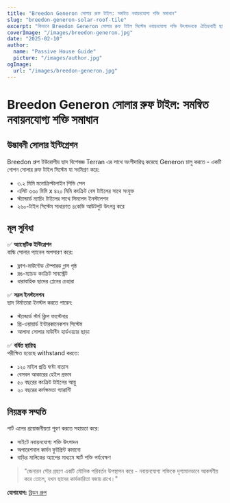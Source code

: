 ```yaml
---
title: "Breedon Generon সোলার রুফ টাইল: সমন্বিত নবায়নযোগ্য শক্তি সমাধান"
slug: "breedon-generon-solar-roof-tile"
excerpt: "কিভাবে Breedon Generon সোলার রুফ টাইল সিস্টেম নবায়নযোগ্য শক্তি উৎপাদনকে ঐতিহ্যবাহী ছাদ নকশার সাথে সংযুক্ত করে তা আবিষ্কার করুন।"
coverImage: "/images/breedon-generon.jpg"
date: "2025-02-10"
author:
  name: "Passive House Guide"
  picture: "/images/author.jpg"
ogImage:
  url: "/images/breedon-generon.jpg"
---
```


# Breedon Generon সোলার রুফ টাইল: সমন্বিত নবায়নযোগ্য শক্তি সমাধান

## উদ্ভাবনী সোলার ইন্টিগ্রেশন

Breedon গ্রুপ ইউরোপীয় ছাদ বিশেষজ্ঞ Terran এর সাথে অংশীদারিত্ব করেছে Generon চালু করতে - একটি গোপন সোলার রুফ টাইল সিস্টেম যা সংমিশ্রণ করে:

- ৩.২ মিমি মনোক্রিস্টালাইন পিভি সেল
- এলিট ৩৩০ মিমি x ৪২০ মিমি কংক্রিট বেস টাইলের সাথে সংযুক্ত
- স্ট্যান্ডার্ড ম্যাচিং টাইলের সাথে সিমলেস ইনস্টলেশন
- ২৬০-টাইল সিস্টেম সাধারণত ৪কেভি আউটপুট উৎপন্ন করে

## মূল সুবিধা

✅ **অ্যাস্থেটিক ইন্টিগ্রেশন**  
বাল্কি সোলার প্যানেল অপসারণ করে:
- ফ্লাশ-মাউন্টেড টেম্পারড গ্লাস পৃষ্ঠ
- রঙ-ম্যাচড কংক্রিট সাবস্ট্রেট
- ধারাবাহিক ছাদের প্লেনের চেহারা

✅ **সরল ইনস্টলেশন**  
ছাদ নির্মাতারা ইনস্টল করতে পারেন:
- স্ট্যান্ডার্ড স্টর্ম ক্লিপ ফাস্টেনার
- প্রি-ওয়ায়ার্ড ইন্টারকানেকশন সিস্টেম
- আলাদা সোলার মাউন্টিং হার্ডওয়্যার ছাড়া

✅ **বর্ধিত স্থায়িত্ব**  
পরীক্ষিত হয়েছে withstand করতে:
- ১২০ মাইল প্রতি ঘণ্টা বাতাস
- বেসবল আকারের হেইল প্রভাব
- ৫০ বছরের কংক্রিট টাইলের আয়ু
- ২০ বছরের কর্মক্ষমতা গ্যারান্টি

## নিয়ন্ত্রক সম্মতি

পার্ট এলের প্রয়োজনীয়তা পূরণ করতে সহায়তা করে:
- সাইটে নবায়নযোগ্য শক্তি উৎপাদন
- অপারেশনাল কার্বন ফুটপ্রিন্ট কমানো
- বাড়ির মালিকের অ্যাপের মাধ্যমে স্মার্ট শক্তি পর্যবেক্ষণ

> "জেনারন সৌর গ্রহণে একটি মৌলিক পরিবর্তন উপস্থাপন করে - নবায়নযোগ্য শক্তিকে দৃশ্যমানভাবে আকর্ষণীয় করে তোলে, যখন ছাদের কার্যকারিতা বজায় রাখে।"  

**যোগাযোগ:** [ব্রিডন গ্রুপ](https://www.breedongroup.com)